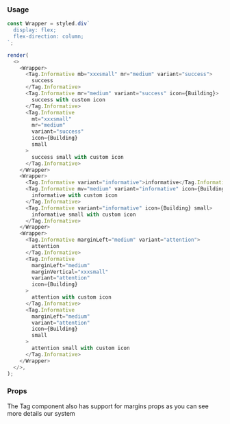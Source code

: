 
### Usage

```javascript state
const Wrapper = styled.div`
  display: flex;
  flex-direction: column;
`;

render(
  <>
    <Wrapper>
      <Tag.Informative mb="xxxsmall" mr="medium" variant="success">
        success
      </Tag.Informative>
      <Tag.Informative mr="medium" variant="success" icon={Building}>
        success with custom icon
      </Tag.Informative>
      <Tag.Informative
        mt="xxxsmall"
        mr="medium"
        variant="success"
        icon={Building}
        small
      >
        success small with custom icon
      </Tag.Informative>
    </Wrapper>
    <Wrapper>
      <Tag.Informative variant="informative">informative</Tag.Informative>
      <Tag.Informative mv="medium" variant="informative" icon={Building}>
        informative with custom icon
      </Tag.Informative>
      <Tag.Informative variant="informative" icon={Building} small>
        informative small with custom icon
      </Tag.Informative>
    </Wrapper>
    <Wrapper>
      <Tag.Informative marginLeft="medium" variant="attention">
        attention
      </Tag.Informative>
      <Tag.Informative
        marginLeft="medium"
        marginVertical="xxxsmall"
        variant="attention"
        icon={Building}
      >
        attention with custom icon
      </Tag.Informative>
      <Tag.Informative
        marginLeft="medium"
        variant="attention"
        icon={Building}
        small
      >
        attention small with custom icon
      </Tag.Informative>
    </Wrapper>
  </>,
);
```

### Props

The Tag component also has support for margins props as you can see more details <GatsbyLink to="/system/spacing">our system</GatsbyLink>

<PropsTable component="Tag.Informative" platform="web" />
